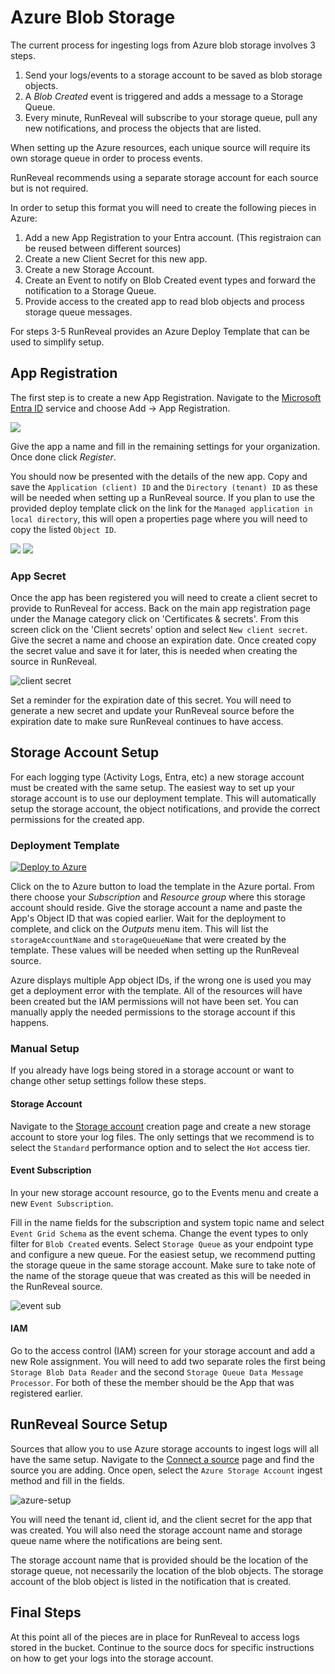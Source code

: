 
# Azure Blob Storage

The current process for ingesting logs from Azure blob storage involves 3 steps.

1. Send your logs/events to a storage account to be saved as blob storage objects.
2. A *Blob Created* event is triggered and adds a message to a Storage Queue.
3. Every minute, RunReveal will subscribe to your storage queue, pull any new notifications, and process the objects that are listed.

<Callout type="info">
  When setting up the Azure resources, each unique source will require its own storage queue in order to process events.

  RunReveal recommends using a separate storage account for each source but is not required.
</Callout>

In order to setup this format you will need to create the following pieces in Azure:

1. Add a new App Registration to your Entra account. (This registraion can be reused between different sources)
2. Create a new Client Secret for this new app.
3. Create a new Storage Account.
4. Create an Event to notify on Blob Created event types and forward the notification to a Storage Queue.
5. Provide access to the created app to read blob objects and process storage queue messages.

For steps 3-5 RunReveal provides an Azure Deploy Template that can be used to simplify setup.

## App Registration

The first step is to create a new App Registration. Navigate to the [Microsoft Entra ID](https://portal.azure.com/#view/Microsoft_AAD_IAM/ActiveDirectoryMenuBlade/~/Overview) service and choose Add -> App Registration.

<img src="/azure/azure-new-app.png"/>

Give the app a name and fill in the remaining settings for your organization. Once done click *Register*.

You should now be presented with the details of the new app. Copy and save the `Application (client) ID` and the `Directory (tenant) ID` as these will be needed when setting up a RunReveal source.
If you plan to use the provided deploy template click on the link for the `Managed application in local directory`, this will open a properties page where you will need to copy the listed `Object ID`.

<img src="/azure/azure-app-ids.png"/>

<img src="/azure/azure-app-object-id.png"/>

### App Secret

Once the app has been registered you will need to create a client secret to provide to RunReveal for access. 
Back on the main app registration page under the Manage category click on 'Certificates & secrets'. 
From this screen click on the 'Client secrets' option and select `New client secret`. Give the secret a name and choose an expiration date.
Once created copy the secret value and save it for later, this is needed when creating the source in RunReveal.

![client secret](/azure/azure-client-secret.png)

<Callout type="info">
  Set a reminder for the expiration date of this secret. 
  You will need to generate a new secret and update your RunReveal source before the expiration date to make sure RunReveal continues to have access.
</Callout>

## Storage Account Setup

For each logging type (Activity Logs, Entra, etc) a new storage account must be created with the same setup.
The easiest way to set up your storage account is to use our deployment template. This will automatically setup the storage account, the object notifications, and provide the correct permissions for the created app.

### Deployment Template

[![Deploy to Azure](https://aka.ms/deploytoazurebutton)](https://portal.azure.com/#create/Microsoft.Template/uri/https%3A%2F%2Fraw.githubusercontent.com%2Frunreveal%2Fazure-templates%2Fmain%2Fstorage-blob%2Fdeploy.json)

Click on the to Azure button to load the template in the Azure portal. From there choose your *Subscription* and *Resource group* where this storage account should reside.
Give the storage account a name and paste the App's Object ID that was copied earlier. Wait for the deployment to complete, and click on the *Outputs* menu item.
This will list the `storageAccountName` and `storageQueueName` that were created by the template. These values will be needed when setting up the RunReveal source.

<Callout type="warning">
  Azure displays multiple App object IDs, if the wrong one is used you may get a deployment error with the template. All of the resources will have been created but the IAM permissions will not have been set.
  You can manually apply the needed permissions to the storage account if this happens.
</Callout>

### Manual Setup

If you already have logs being stored in a storage account or want to change other setup settings follow these steps.

#### Storage Account

Navigate to the [Storage account](https://portal.azure.com/#create/Microsoft.StorageAccount-ARM) creation page and create a new storage account to store your log files. 
The only settings that we recommend is to select the `Standard` performance option and to select the `Hot` access tier.

#### Event Subscription

In your new storage account resource, go to the Events menu and create a new `Event Subscription`.

Fill in the name fields for the subscription and system topic name and select `Event Grid Schema` as the event schema. Change the event types to only filter for `Blob Created` events.
Select `Storage Queue` as your endpoint type and configure a new queue. For the easiest setup, we recommend putting the storage queue in the same storage account.
Make sure to take note of the name of the storage queue that was created as this will be needed in the RunReveal source.

![event sub](/azure/azure-event-sub-setup.png)

#### IAM

Go to the access control (IAM) screen for your storage account and add a new Role assignment. 
You will need to add two separate roles the first being `Storage Blob Data Reader` and the second `Storage Queue Data Message Processor`. 
For both of these the member should be the App that was registered earlier.

## RunReveal Source Setup

Sources that allow you to use Azure storage accounts to ingest logs will all have the same setup.
Navigate to the [Connect a source](https://app.runreveal.com/dash/sources/add) page and find the source you are adding.
Once open, select the `Azure Storage Account` ingest method and fill in the fields.

![azure-setup](/azure/azure-source-setup.png)

You will need the tenant id, client id, and the client secret for the app that was created.
You will also need the storage account name and storage queue name where the notifications are being sent.

<Callout type="info">
  The storage account name that is provided should be the location of the storage queue, not necessarily the location of the blob objects.
  The storage account of the blob object is listed in the notification that is created.
</Callout>

## Final Steps

At this point all of the pieces are in place for RunReveal to access logs stored in the bucket. 
Continue to the source docs for specific instructions on how to get your logs into the storage account.